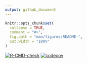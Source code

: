 ```yaml
---
output: github_document
---
```




```r
knitr::opts_chunk$set(
  collapse = TRUE,
  comment = "#>",
  fig.path = "man/figures/README-",
  out.width = "100%"
)
```




  <!-- badges: start -->
  [![R-CMD-check](https://github.com/mhkhan27/cleaningtools/actions/workflows/R-CMD-check.yaml/badge.svg)](https://github.com/mhkhan27/cleaningtools/actions/workflows/R-CMD-check.yaml)
  [![codecov](https://codecov.io/gh/mhkhan27/cleaningtools/branch/master/graph/badge.svg?token=SOH3NGXQDU)](https://codecov.io/gh/mhkhan27/cleaningtools)
  <!-- badges: end -->

